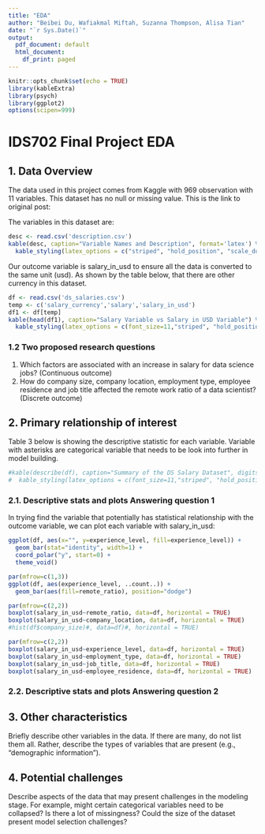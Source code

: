 ```yaml
---
title: "EDA"
author: "Beibei Du, Wafiakmal Miftah, Suzanna Thompson, Alisa Tian"
date: "`r Sys.Date()`"
output: 
  pdf_document: default
  html_document:
    df_print: paged
---
```


```r
knitr::opts_chunk$set(echo = TRUE)
library(kableExtra)
library(psych)
library(ggplot2)
options(scipen=999)
```
# IDS702 Final Project EDA

## 1. Data Overview
The data used in this project comes from Kaggle with 969 observation with 11 variables. This dataset has no null or missing value. This is the link to original post: [\textcolor{blue}{Data Science Job Salaries}](https://www.kaggle.com/datasets/ruchi798/data-science-job-salaries)

The variables in this dataset are:
\renewcommand{\arraystretch}{1.5}
```r
desc <- read.csv('description.csv')
kable(desc, caption="Variable Names and Description", format='latex') %>%
  kable_styling(latex_options = c("striped", "hold_position", "scale_down"))
```

Our outcome variable is salary_in_usd to ensure all the data is converted to the same unit (usd). As shown by the table below, that there are other currency in this dataset.
\renewcommand{\arraystretch}{1.25}
```r
df <- read.csv('ds_salaries.csv')
temp <- c('salary_currency','salary','salary_in_usd')
df1 <- df[temp]
kable(head(df1), caption="Salary Variable vs Salary in USD Variable") %>%
  kable_styling(latex_options = c(font_size=11,"striped", "hold_position"))
```

\newpage

### 1.2 Two proposed research questions
1. Which factors are associated with an increase in salary for data science jobs? (Continuous outcome)
2. How do company size, company location, employment type, employee residence and job title affected the remote work ratio of a data scientist? (Discrete outcome)

## 2. Primary relationship of interest
Table 3 below is showing the descriptive statistic for each variable. Variable with asterisks are categorical variable that needs to be look into further in model building.

```r
#kable(describe(df), caption="Summary of the DS Salary Dataset", digits=2) %>%
#  kable_styling(latex_options = c(font_size=11,"striped", "hold_position", "scale_down"))
```

### 2.1. Descriptive stats and plots Answering question 1

In trying find the variable that potentially has statistical relationship with the outcome variable, we can plot each variable with salary_in_usd:

```r
ggplot(df, aes(x="", y=experience_level, fill=experience_level)) +
  geom_bar(stat="identity", width=1) +
  coord_polar("y", start=0) +
  theme_void()
```
```r
par(mfrow=c(1,3))
ggplot(df, aes(experience_level, ..count..)) +
  geom_bar(aes(fill=remote_ratio), position="dodge")
```

```r
par(mfrow=c(2,2))
boxplot(salary_in_usd~remote_ratio, data=df, horizontal = TRUE)
boxplot(salary_in_usd~company_location, data=df, horizontal = TRUE)
#hist(df$company_size)#, data=df)#, horizontal = TRUE)
```
```r
par(mfrow=c(2,2))
boxplot(salary_in_usd~experience_level, data=df, horizontal = TRUE)
boxplot(salary_in_usd~employment_type, data=df, horizontal = TRUE)
boxplot(salary_in_usd~job_title, data=df, horizontal = TRUE)
boxplot(salary_in_usd~employee_residence, data=df, horizontal = TRUE)
```


### 2.2. Descriptive stats and plots Answering question 2

## 3. Other characteristics
Briefly describe other variables in the data. If there are many, do not list them all. Rather, describe the types of variables that are present (e.g., “demographic information”).

### 

## 4. Potential challenges
Describe aspects of the data that may present challenges in the modeling stage. For example, might certain categorical variables need to be collapsed? Is there a lot of missingness? Could the size of the dataset present model selection challenges?